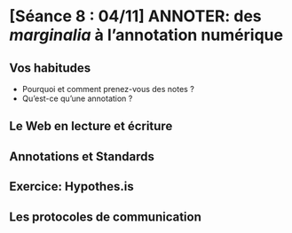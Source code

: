 # [Séance 8 : 04/11] ANNOTER: des *marginalia* à l'annotation numérique 

## Vos habitudes 

- Pourquoi et comment prenez-vous des notes ?  
- Qu'est-ce qu'une annotation ? 

## Le Web en lecture et écriture 

## Annotations et Standards 

## Exercice: Hypothes.is

## Les protocoles de communication 
